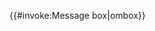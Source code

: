 {{#invoke:Message box|ombox}}<noinclude>
{{documentation}}
<!-- Categories go on the /doc subpage, and interwikis go on Wikidata. -->
</noinclude>